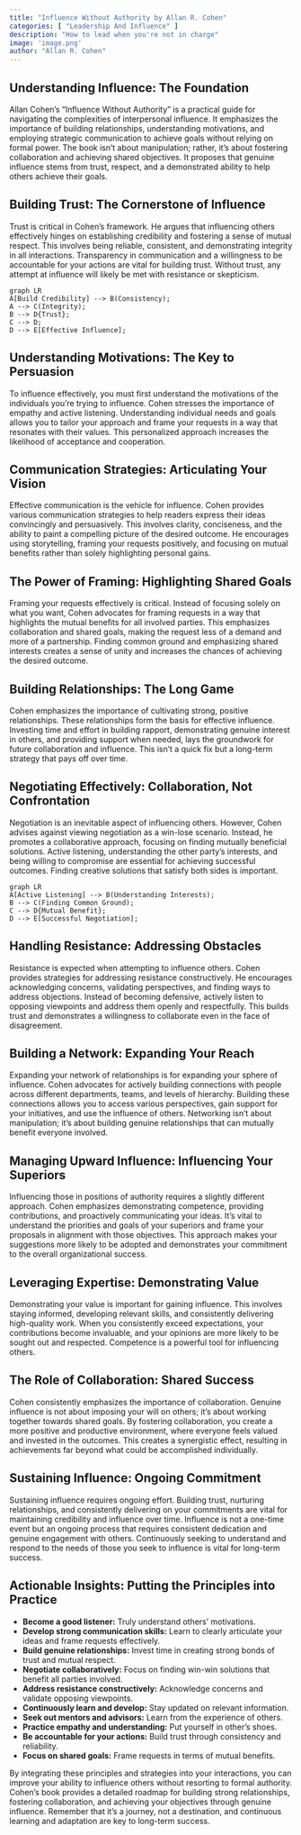 ```yaml
---
title: "Influence Without Authority by Allan R. Cohen"
categories: [ "Leadership And Influence" ]
description: "How to lead when you're not in charge"
image: 'image.png'
author: "Allan R. Cohen"
---
```

## Understanding Influence: The Foundation

Allan Cohen's "Influence Without Authority" is a practical guide for navigating the complexities of interpersonal influence. It emphasizes the importance of building relationships, understanding motivations, and employing strategic communication to achieve goals without relying on formal power. The book isn't about manipulation; rather, it's about fostering collaboration and achieving shared objectives.  It proposes that genuine influence stems from trust, respect, and a demonstrated ability to help others achieve their goals.


## Building Trust: The Cornerstone of Influence

Trust is critical in Cohen's framework.  He argues that influencing others effectively hinges on establishing credibility and fostering a sense of mutual respect. This involves being reliable, consistent, and demonstrating integrity in all interactions. Transparency in communication and a willingness to be accountable for your actions are vital for building trust.  Without trust, any attempt at influence will likely be met with resistance or skepticism.

```mermaid
graph LR
A[Build Credibility] --> B(Consistency);
A --> C(Integrity);
B --> D{Trust};
C --> D;
D --> E[Effective Influence];
```

## Understanding Motivations: The Key to Persuasion

To influence effectively, you must first understand the motivations of the individuals you're trying to influence. Cohen stresses the importance of empathy and active listening. Understanding individual needs and goals allows you to tailor your approach and frame your requests in a way that resonates with their values. This personalized approach increases the likelihood of acceptance and cooperation.

## Communication Strategies:  Articulating Your Vision

Effective communication is the vehicle for influence. Cohen provides various communication strategies to help readers express their ideas convincingly and persuasively.  This involves clarity, conciseness, and the ability to paint a compelling picture of the desired outcome.  He encourages using storytelling, framing your requests positively, and focusing on mutual benefits rather than solely highlighting personal gains.

##  The Power of Framing:  Highlighting Shared Goals

Framing your requests effectively is critical.  Instead of focusing solely on what you want, Cohen advocates for framing requests in a way that highlights the mutual benefits for all involved parties. This emphasizes collaboration and shared goals, making the request less of a demand and more of a partnership.  Finding common ground and emphasizing shared interests creates a sense of unity and increases the chances of achieving the desired outcome.


##  Building Relationships: The Long Game

Cohen emphasizes the importance of cultivating strong, positive relationships. These relationships form the basis for effective influence. Investing time and effort in building rapport, demonstrating genuine interest in others, and providing support when needed, lays the groundwork for future collaboration and influence. This isn't a quick fix but a long-term strategy that pays off over time.

## Negotiating Effectively:  Collaboration, Not Confrontation

Negotiation is an inevitable aspect of influencing others. However, Cohen advises against viewing negotiation as a win-lose scenario. Instead, he promotes a collaborative approach, focusing on finding mutually beneficial solutions. Active listening, understanding the other party's interests, and being willing to compromise are essential for achieving successful outcomes. Finding creative solutions that satisfy both sides is important.

```mermaid
graph LR
A[Active Listening] --> B(Understanding Interests);
B --> C(Finding Common Ground);
C --> D{Mutual Benefit};
D --> E[Successful Negotiation];
```


##  Handling Resistance:  Addressing Obstacles

Resistance is expected when attempting to influence others. Cohen provides strategies for addressing resistance constructively.  He encourages acknowledging concerns, validating perspectives, and finding ways to address objections. Instead of becoming defensive, actively listen to opposing viewpoints and address them openly and respectfully.  This builds trust and demonstrates a willingness to collaborate even in the face of disagreement.

##  Building a Network: Expanding Your Reach

Expanding your network of relationships is for expanding your sphere of influence. Cohen advocates for actively building connections with people across different departments, teams, and levels of hierarchy. Building these connections allows you to access various perspectives, gain support for your initiatives, and use the influence of others. Networking isn't about manipulation; it's about building genuine relationships that can mutually benefit everyone involved.


##  Managing Upward Influence:  Influencing Your Superiors

Influencing those in positions of authority requires a slightly different approach. Cohen emphasizes demonstrating competence, providing contributions, and proactively communicating your ideas. It's vital to understand the priorities and goals of your superiors and frame your proposals in alignment with those objectives. This approach makes your suggestions more likely to be adopted and demonstrates your commitment to the overall organizational success.


##  Leveraging Expertise:  Demonstrating Value

Demonstrating your value is important for gaining influence. This involves staying informed, developing relevant skills, and consistently delivering high-quality work. When you consistently exceed expectations, your contributions become invaluable, and your opinions are more likely to be sought out and respected. Competence is a powerful tool for influencing others.


##  The Role of Collaboration:  Shared Success

Cohen consistently emphasizes the importance of collaboration.  Genuine influence is not about imposing your will on others; it's about working together towards shared goals. By fostering collaboration, you create a more positive and productive environment, where everyone feels valued and invested in the outcomes.  This creates a synergistic effect, resulting in achievements far beyond what could be accomplished individually.


##  Sustaining Influence:  Ongoing Commitment

Sustaining influence requires ongoing effort.  Building trust, nurturing relationships, and consistently delivering on your commitments are vital for maintaining credibility and influence over time.  Influence is not a one-time event but an ongoing process that requires consistent dedication and genuine engagement with others.  Continuously seeking to understand and respond to the needs of those you seek to influence is vital for long-term success.

## Actionable Insights:  Putting the Principles into Practice

* **Become a good listener:** Truly understand others' motivations.
* **Develop strong communication skills:** Learn to clearly articulate your ideas and frame requests effectively.
* **Build genuine relationships:** Invest time in creating strong bonds of trust and mutual respect.
* **Negotiate collaboratively:** Focus on finding win-win solutions that benefit all parties involved.
* **Address resistance constructively:** Acknowledge concerns and validate opposing viewpoints.
* **Continuously learn and develop:** Stay updated on relevant information.
* **Seek out mentors and advisors:** Learn from the experience of others.
* **Practice empathy and understanding:** Put yourself in other's shoes.
* **Be accountable for your actions:** Build trust through consistency and reliability.
* **Focus on shared goals:** Frame requests in terms of mutual benefits.

By integrating these principles and strategies into your interactions, you can improve your ability to influence others without resorting to formal authority. Cohen's book provides a detailed roadmap for building strong relationships, fostering collaboration, and achieving your objectives through genuine influence. Remember that it's a journey, not a destination, and continuous learning and adaptation are key to long-term success.

